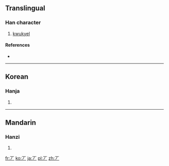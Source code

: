 ==Translingual==

===Han character===
{{Han char|rn=1|rad=一|as=01|sn=2|four=|canj=MH,XMH|ids=⿱一丿}}

# [[kwukyel]]

====References====
* {{Han ref|kx=0076.021|dj=0137.060|hdz=10003.021|uh=4E06|ud=19974}}
----

==Korean==

===Hanja===
{{ko-hanja|hangeul=면|eumhun=구결자|rv=myeon|mr=myŏn|y=myen|ehrv=gugyeolja|ehmr=kugyŏlcha|ehy=kwukyelqca}}

# {{defn|lang=ko|sort=一01}}

----

==Mandarin==

===Hanzi===
{{cmn-hanzi|pin=[[hǎn]] ([[han3]])|wg=han<sup>3</sup>}}

# {{defn|lang=cmn|sort=一01}}

[[fr:丆]]
[[ko:丆]]
[[ja:丆]]
[[pl:丆]]
[[zh:丆]]